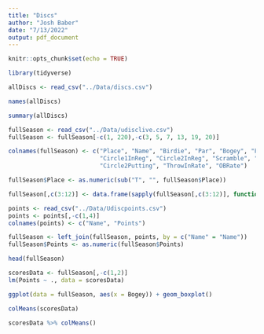 ```yaml
---
title: "Discs"
author: "Josh Baber"
date: "7/13/2022"
output: pdf_document
---
```


```r
knitr::opts_chunk$set(echo = TRUE)
```

```r
library(tidyverse)
```

```r
allDiscs <- read_csv("../Data/discs.csv")
```

```r
names(allDiscs)
```

```r
summary(allDiscs)
```

```r
fullSeason <- read_csv("../Data/udisclive.csv")
fullSeason <- fullSeason[-c(1, 220),-c(3, 5, 7, 13, 19, 20)]
```

```r
colnames(fullSeason) <- c("Place", "Name", "Birdie", "Par", "Bogey", "Fairway", "Parked", 
                          "Circle1InReg", "Circle2InReg", "Scramble", "Circle1XPutting", 
                          "Circle2Putting", "ThrowInRate", "OBRate")
```

```r
fullSeason$Place <- as.numeric(sub("T", "", fullSeason$Place))
```

```r
fullSeason[,c(3:12)] <- data.frame(sapply(fullSeason[,c(3:12)], function(x){as.numeric(gsub("%", "", x))}))
```

```r
points <- read_csv("../Data/Udiscpoints.csv")
points <- points[,-c(1,4)]
colnames(points) <- c("Name", "Points")
```

```r
fullSeason <- left_join(fullSeason, points, by = c("Name" = "Name"))
fullSeason$Points <- as.numeric(fullSeason$Points)
```

```r
head(fullSeason)
```

```r
scoresData <- fullSeason[,-c(1,2)]
lm(Points ~ ., data = scoresData)
```

```r
ggplot(data = fullSeason, aes(x = Bogey)) + geom_boxplot()
```

```r
colMeans(scoresData)
```

```r
scoresData %>% colMeans()
```

